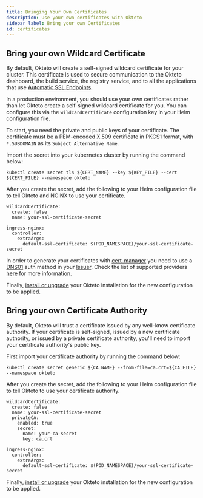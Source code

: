 ```yaml
---
title: Bringing Your Own Certificates
description: Use your own certificates with Okteto
sidebar_label: Bring your own Certificates
id: certificates
---
```


## Bring your own Wildcard Certificate

By default, Okteto will create a self-signed wildcard certificate for your cluster. This certificate is used to secure communication to the Okteto dashboard, the build service, the registry service, and to all the applications that use [Automatic SSL Endpoints](https://okteto.com/docs/cloud/ssl/).

In a production environment, you should use your own certificates rather than let Okteto create a self-signed wildcard certificate for you. You can configure this via the `wildcardCertificate` configuration key in your Helm configuration file.

To start, you need the private and public keys of your certificate. The certificate must be a PEM-encoded X.509 certificate in PKCS1 format, with `*.SUBDOMAIN` as its `Subject Alternative Name`.

Import the secret into your kubernetes cluster by running the command below:

```
kubectl create secret tls ${CERT_NAME} --key ${KEY_FILE} --cert ${CERT_FILE} --namespace okteto
```

After you create the secret, add the following to your Helm configuration file to tell Okteto and NGINX to use your certificate.

```
wildcardCertificate:
  create: false
  name: your-ssl-certificate-secret

ingress-nginx:
  controller:
    extraArgs:
      default-ssl-certificate: $(POD_NAMESPACE)/your-ssl-certificate-secret
```

In order to generate your certificates with [cert-manager](https://cert-manager.io/) you need to use a [DNS01](https://cert-manager.io/docs/configuration/acme/dns01/#delegated-domains-for-dns01) auth method in your [Issuer](https://cert-manager.io/docs/concepts/issuer/).
Check the list of supported providers [here](https://cert-manager.io/docs/configuration/acme/dns01/#supported-dns01-providers) for more information.

Finally, [install or upgrade](self-hosted/install/deployment.mdx) your Okteto installation for the new configuration to be applied.

## Bring your own Certificate Authority

By default, Okteto will trust a certificate issued by any well-know certificate authority. If your certificate is self-signed, issued by a new certificate authority, or issued by a private certificate authority, you'll need to import your certificate authority's public key.

First import your certificate authority by running the command below:

```
kubectl create secret generic ${CA_NAME} --from-file=ca.crt=${CA_FILE} --namespace okteto
```

After you create the secret, add the following to your Helm configuration file to tell Okteto to use your certificate authority.

```
wildcardCertificate:
  create: false
  name: your-ssl-certificate-secret
  privateCA:
    enabled: true
    secret:
      name: your-ca-secret
      key: ca.crt

ingress-nginx:
  controller:
    extraArgs:
      default-ssl-certificate: $(POD_NAMESPACE)/your-ssl-certificate-secret
```

Finally, [install or upgrade](self-hosted/install/deployment.mdx) your Okteto installation for the new configuration to be applied.
